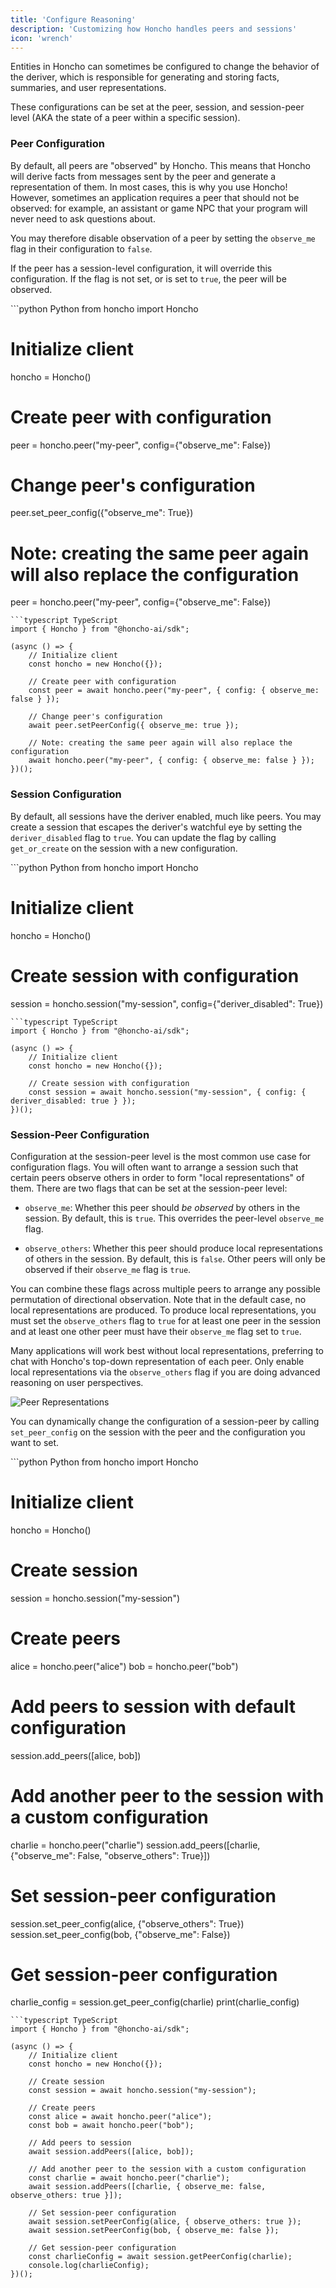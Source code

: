 ```yaml
---
title: 'Configure Reasoning'
description: 'Customizing how Honcho handles peers and sessions'
icon: 'wrench'
---
```


Entities in Honcho can sometimes be configured to change the behavior of the deriver, which is responsible for generating and storing facts, summaries, and user representations.

These configurations can be set at the peer, session, and session-peer level (AKA the state of a peer within a specific session).

### Peer Configuration

By default, all peers are "observed" by Honcho. This means that Honcho will derive facts from messages sent by the peer and generate a representation of them. In most cases, this is why you use Honcho! However, sometimes an application requires a peer that should not be observed: for example, an assistant or game NPC that your program will never need to ask questions about.

You may therefore disable observation of a peer by setting the `observe_me` flag in their configuration to `false`.

If the peer has a session-level configuration, it will override this configuration. If the flag is not set, or is set to `true`, the peer will be observed.

<CodeGroup>
```python Python
from honcho import Honcho

# Initialize client
honcho = Honcho()

# Create peer with configuration
peer = honcho.peer("my-peer", config={"observe_me": False})

# Change peer's configuration
peer.set_peer_config({"observe_me": True})

# Note: creating the same peer again will also replace the configuration
peer = honcho.peer("my-peer", config={"observe_me": False})
```
```typescript TypeScript
import { Honcho } from "@honcho-ai/sdk";

(async () => {
    // Initialize client
    const honcho = new Honcho({});

    // Create peer with configuration
    const peer = await honcho.peer("my-peer", { config: { observe_me: false } });

    // Change peer's configuration
    await peer.setPeerConfig({ observe_me: true });

    // Note: creating the same peer again will also replace the configuration
    await honcho.peer("my-peer", { config: { observe_me: false } });
})();
```
</CodeGroup>

### Session Configuration

By default, all sessions have the deriver enabled, much like peers. You may create a session that escapes the deriver's watchful eye by setting the `deriver_disabled` flag to `true`. You can update the flag by calling `get_or_create` on the session with a new configuration.

<CodeGroup>
```python Python
from honcho import Honcho

# Initialize client
honcho = Honcho()

# Create session with configuration
session = honcho.session("my-session", config={"deriver_disabled": True})
```
```typescript TypeScript
import { Honcho } from "@honcho-ai/sdk";

(async () => {
    // Initialize client
    const honcho = new Honcho({});

    // Create session with configuration
    const session = await honcho.session("my-session", { config: { deriver_disabled: true } });
})();
```
</CodeGroup>

### Session-Peer Configuration

Configuration at the session-peer level is the most common use case for configuration flags. You will often want to arrange a session such that certain peers observe others in order to form "local representations" of them. There are two flags that can be set at the session-peer level:

- `observe_me`: Whether this peer should *be observed* by others in the session. By default, this is `true`. This overrides the peer-level `observe_me` flag.

- `observe_others`: Whether this peer should produce local representations of others in the session. By default, this is `false`. Other peers will only be observed if their `observe_me` flag is `true`.

You can combine these flags across multiple peers to arrange any possible permutation of directional observation. Note that in the default case, no local representations are produced. To produce local representations, you must set the `observe_others` flag to `true` for at least one peer in the session and at least one other peer must have their `observe_me` flag set to `true`.

Many applications will work best without local representations, preferring to chat with Honcho's top-down representation of each peer. Only enable local representations via the `observe_others` flag if you are doing advanced reasoning on user perspectives.

<img src="/images/local-vs-global-reps.png" alt="Peer Representations" />

You can dynamically change the configuration of a session-peer by calling `set_peer_config` on the session with the peer and the configuration you want to set.

<CodeGroup>
```python Python
from honcho import Honcho

# Initialize client
honcho = Honcho()

# Create session
session = honcho.session("my-session")

# Create peers
alice = honcho.peer("alice")
bob = honcho.peer("bob")

# Add peers to session with default configuration
session.add_peers([alice, bob])

# Add another peer to the session with a custom configuration
charlie = honcho.peer("charlie")
session.add_peers([charlie, {"observe_me": False, "observe_others": True}])

# Set session-peer configuration
session.set_peer_config(alice, {"observe_others": True})
session.set_peer_config(bob, {"observe_me": False})

# Get session-peer configuration
charlie_config = session.get_peer_config(charlie)
print(charlie_config)
```
```typescript TypeScript
import { Honcho } from "@honcho-ai/sdk";

(async () => {
    // Initialize client
    const honcho = new Honcho({});

    // Create session
    const session = await honcho.session("my-session");

    // Create peers
    const alice = await honcho.peer("alice");
    const bob = await honcho.peer("bob");

    // Add peers to session
    await session.addPeers([alice, bob]);

    // Add another peer to the session with a custom configuration
    const charlie = await honcho.peer("charlie");
    await session.addPeers([charlie, { observe_me: false, observe_others: true }]);

    // Set session-peer configuration
    await session.setPeerConfig(alice, { observe_others: true });
    await session.setPeerConfig(bob, { observe_me: false });

    // Get session-peer configuration
    const charlieConfig = await session.getPeerConfig(charlie);
    console.log(charlieConfig);
})();
```
</CodeGroup>
